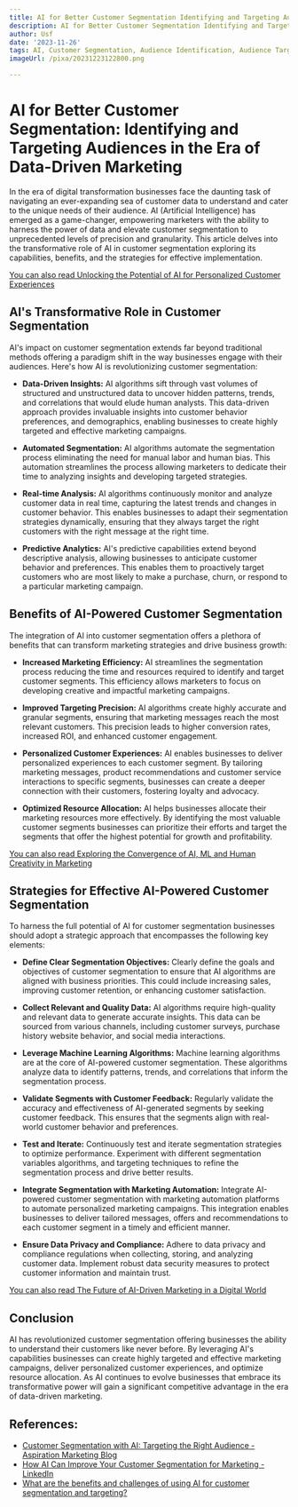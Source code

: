 ```yaml
---
title: AI for Better Customer Segmentation Identifying and Targeting Audiences
description: AI for Better Customer Segmentation Identifying and Targeting Audiences
author: Usf
date: '2023-11-26'
tags: AI, Customer Segmentation, Audience Identification, Audience Targeting
imageUrl: /pixa/20231223122800.png

---
```

# AI for Better Customer Segmentation: Identifying  and Targeting Audiences in the Era of Data-Driven Marketing

In the  era of digital transformation businesses face the daunting task of navigating an ever-expanding sea of customer data to understand and cater to the unique needs of their audience. AI (Artificial  Intelligence) has emerged as a game-changer, empowering marketers with the ability to harness the power of data  and elevate customer segmentation to unprecedented  levels of precision and granularity. This article delves into the transformative  role of AI in customer segmentation exploring its capabilities, benefits, and the strategies for effective implementation.

[You can also read Unlocking the Potential of  AI for Personalized Customer Experiences](Unlocking%20the%20Potential%20of%20AI%20for%20Personalized%20Customer%20Experiences)


## AI's Transformative Role  in Customer Segmentation

AI's impact on customer segmentation extends far beyond traditional methods offering a paradigm shift  in the way businesses engage with their audiences. Here's how AI is revolutionizing customer segmentation:

* **Data-Driven Insights:** AI algorithms sift through vast volumes of structured and unstructured data to  uncover hidden patterns, trends, and correlations that would elude human analysts.  This data-driven approach  provides invaluable insights into customer behavior preferences, and  demographics, enabling businesses to create highly targeted and effective marketing campaigns.

* **Automated Segmentation:** AI algorithms automate the segmentation process eliminating the need for manual labor and  human bias. This automation streamlines the process  allowing marketers to  dedicate their time to analyzing insights and  developing targeted  strategies.

* **Real-time Analysis:** AI algorithms continuously monitor and analyze customer data in real time, capturing the latest  trends  and changes in customer behavior. This enables businesses to adapt their segmentation strategies  dynamically,  ensuring that  they  always target the right customers with the  right message at the right time.

* **Predictive Analytics:** AI's predictive capabilities extend beyond descriptive analysis,  allowing businesses to anticipate customer  behavior and preferences.  This enables them to proactively target customers who  are most likely to make a purchase, churn, or  respond to a  particular marketing campaign.

##  Benefits of  AI-Powered Customer Segmentation

The integration of AI into customer  segmentation offers a plethora of benefits that can transform marketing strategies and drive business growth:

* **Increased Marketing Efficiency:** AI streamlines  the segmentation process reducing the time and resources  required to identify and  target customer segments. This efficiency allows marketers to focus on developing creative  and impactful marketing  campaigns.

* **Improved Targeting Precision:** AI algorithms create  highly  accurate and granular  segments, ensuring that  marketing messages reach the most relevant customers. This precision leads to higher conversion rates, increased ROI,  and enhanced customer engagement.

* **Personalized Customer Experiences:** AI enables businesses  to  deliver personalized experiences to each customer  segment. By tailoring marketing messages, product recommendations and customer service interactions to specific segments, businesses can create  a deeper connection with their customers, fostering loyalty and advocacy.

* **Optimized Resource Allocation:** AI helps businesses allocate their marketing resources more effectively. By identifying the most valuable customer segments businesses can prioritize their efforts and target the segments that offer the highest potential for growth and  profitability.

[You can also read Exploring the Convergence of AI, ML  and Human Creativity in Marketing](Exploring%20the%20Convergence%20of%20AI%2C%20ML%2C%20and%20Human%20Creativity%20in%20Marketing)


## Strategies for Effective AI-Powered Customer Segmentation

To  harness the full potential of AI for customer  segmentation businesses should adopt a strategic approach that encompasses the  following key elements:

* **Define Clear Segmentation Objectives:** Clearly define the goals and objectives of customer segmentation  to ensure that AI  algorithms are aligned with business priorities. This could  include increasing sales, improving  customer retention, or enhancing customer satisfaction.

* **Collect Relevant and Quality Data:** AI algorithms require  high-quality  and relevant data to  generate accurate insights.  This data can be sourced from various channels, including customer surveys, purchase history website behavior, and social media interactions.

* **Leverage Machine Learning Algorithms:** Machine learning algorithms are at the core of AI-powered customer segmentation. These algorithms analyze data  to identify patterns, trends, and correlations that inform the segmentation process.

* **Validate Segments with Customer Feedback:** Regularly validate the accuracy  and  effectiveness of AI-generated segments by seeking customer feedback. This  ensures that the segments align with real-world customer behavior and preferences.

* **Test and Iterate:** Continuously test and iterate segmentation strategies to optimize performance. Experiment with different segmentation variables algorithms, and targeting  techniques to refine the segmentation process and drive better results.

* **Integrate Segmentation with Marketing  Automation:** Integrate AI-powered customer segmentation with marketing  automation platforms  to automate personalized marketing campaigns. This integration enables businesses to deliver tailored messages, offers and recommendations to each customer segment in a  timely and efficient manner.

* **Ensure Data Privacy and Compliance:** Adhere to data privacy and compliance regulations  when collecting, storing, and analyzing customer data. Implement robust data security measures to protect customer information and maintain trust.

[You can also read  The Future  of AI-Driven Marketing in a Digital  World](The%20Future%20of%20AI-Driven%20Marketing%20in%20a%20Digital%20World)


## Conclusion

AI has revolutionized customer segmentation offering  businesses the ability to understand their customers like never before. By leveraging AI's  capabilities businesses can create highly targeted and effective marketing  campaigns, deliver personalized customer experiences, and optimize resource allocation.  As AI continues to evolve businesses that embrace its transformative power  will  gain  a significant competitive advantage in the era  of data-driven marketing.

## References:
- [Customer Segmentation with AI: Targeting the Right Audience - Aspiration Marketing Blog](https://blog.aspiration.marketing/en/ai-impact-on-customer-segmentation-targeting)
- [How AI Can Improve Your Customer Segmentation for Marketing - LinkedIn](https://www.linkedin.com/pulse/how-ai-can-improve-your-customer-segmentation-marketing-addllyai)
- [What are the benefits and challenges of using AI for customer segmentation and targeting?](https://www.linkedin.com/advice/3/what-benefits-challenges-using-ai-customer-segmentation)
